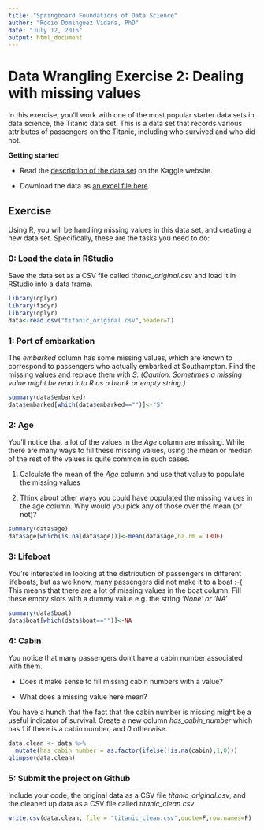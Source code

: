```yaml
---
title: "Springboard Foundations of Data Science"
author: "Rocio Dominguez Vidana, PhD"
date: "July 12, 2016"
output: html_document
---
```


# Data Wrangling Exercise 2: Dealing with missing values

In this exercise, you'll work with one of the most popular starter data sets in data science, the Titanic data set. This is a data set that records various attributes of passengers on the Titanic, including who survived and who did not.

**Getting started**

* Read the [description of the data set](https://www.kaggle.com/c/titanic/data) on the Kaggle website.

* Download the data as [an excel file here](http://biostat.mc.vanderbilt.edu/wiki/pub/Main/DataSets/titanic3.xls).
 
## Exercise

Using R, you will be handling missing values in this data set, and creating a new data set. Specifically, these are the tasks you need to do:

### 0: Load the data in RStudio

Save the data set as a CSV file called *titanic_original.csv* and load it in RStudio into a data frame.

```r
library(dplyr)
library(tidyr)
library(dplyr)
data<-read.csv("titanic_original.csv",header=T)
```

### 1: Port of embarkation

The *embarked* column has some missing values, which are known to correspond to passengers who actually embarked at Southampton. Find the missing values and replace them with *S. (Caution: Sometimes a missing value might be read into R as a blank or empty string.)*

```r
summary(data$embarked)
data$embarked[which(data$embarked=="")]<-"S"
```

### 2: Age

You'll notice that a lot of the values in the *Age* column are missing. While there are many ways to fill these missing values, using the mean or median of the rest of the values is quite common in such cases.

  1. Calculate the mean of the *Age* column and use that value to populate the missing values

  2. Think about other ways you could have populated the missing values in the age column. Why would you pick any of those over the mean (or not)?

```r
summary(data$age)
data$age[which(is.na(data$age))]<-mean(data$age,na.rm = TRUE)
```

### 3: Lifeboat

You're interested in looking at the distribution of passengers in different lifeboats, but as we know, many passengers did not make it to a boat :-( This means that there are a lot of missing values in the boat column. Fill these empty slots with a dummy value e.g. the string *'None' or 'NA'*

```r
summary(data$boat)
data$boat[which(data$boat=="")]<-NA
```

### 4: Cabin

You notice that many passengers don't have a cabin number associated with them.

 * Does it make sense to fill missing cabin numbers with a value?

 * What does a missing value here mean?

You have a hunch that the fact that the cabin number is missing might be a useful indicator of survival. Create a new column *has_cabin_number* which has *1* if there is a cabin number, and *0* otherwise.

```r
data.clean <- data %>% 
  mutate(has_cabin_number = as.factor(ifelse(!is.na(cabin),1,0)))
glimpse(data.clean)
```

### 5: Submit the project on Github
Include your code, the original data as a CSV file *titanic_original.csv*, and the cleaned up data as a CSV file called *titanic_clean.csv*.

```r
write.csv(data.clean, file = "titanic_clean.csv",quote=F,row.names=F)
```
